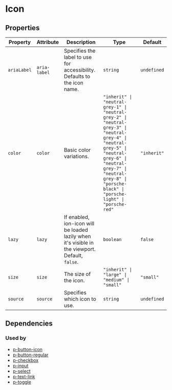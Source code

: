 # Icon



<!-- Auto Generated Below -->


## Properties

| Property    | Attribute    | Description                                                                                     | Type                                                                                                                                                                                                                               | Default     |
| ----------- | ------------ | ----------------------------------------------------------------------------------------------- | ---------------------------------------------------------------------------------------------------------------------------------------------------------------------------------------------------------------------------------- | ----------- |
| `ariaLabel` | `aria-label` | Specifies the label to use for accessibility. Defaults to the icon name.                        | `string`                                                                                                                                                                                                                           | `undefined` |
| `color`     | `color`      | Basic color variations.                                                                         | `"inherit" \| "neutral-grey-1" \| "neutral-grey-2" \| "neutral-grey-3" \| "neutral-grey-4" \| "neutral-grey-5" \| "neutral-grey-6" \| "neutral-grey-7" \| "neutral-grey-8" \| "porsche-black" \| "porsche-light" \| "porsche-red"` | `"inherit"` |
| `lazy`      | `lazy`       | If enabled, ion-icon will be loaded lazily when it's visible in the viewport. Default, `false`. | `boolean`                                                                                                                                                                                                                          | `false`     |
| `size`      | `size`       | The size of the icon.                                                                           | `"inherit" \| "large" \| "medium" \| "small"`                                                                                                                                                                                      | `"small"`   |
| `source`    | `source`     | Specifies which icon to use.                                                                    | `string`                                                                                                                                                                                                                           | `undefined` |


## Dependencies

### Used by

 - [p-button-icon](#/action/button-icon)
 - [p-button-regular](#/action/button-regular)
 - [p-checkbox](#/form/checkbox)
 - [p-input](#/form/input)
 - [p-select](#/form/select)
 - [p-text-link](#/action/text-link)
 - [p-toggle](#/form/toggle)
